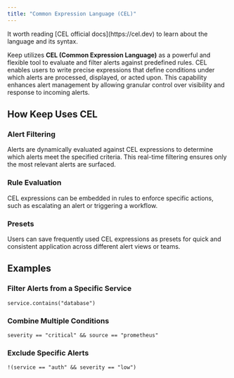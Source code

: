 ```yaml
---
title: "Common Expression Language (CEL)"
---
```


<Tip>
It worth reading [CEL official docs](https://cel.dev) to learn about the language and its syntax.
</Tip>

Keep utilizes **CEL (Common Expression Language)** as a powerful and flexible tool to evaluate and filter alerts against predefined rules. CEL enables users to write precise expressions that define conditions under which alerts are processed, displayed, or acted upon. This capability enhances alert management by allowing granular control over visibility and response to incoming alerts.

## How Keep Uses CEL

### Alert Filtering
Alerts are dynamically evaluated against CEL expressions to determine which alerts meet the specified criteria. This real-time filtering ensures only the most relevant alerts are surfaced.

### Rule Evaluation
CEL expressions can be embedded in rules to enforce specific actions, such as escalating an alert or triggering a workflow.

### Presets
Users can save frequently used CEL expressions as presets for quick and consistent application across different alert views or teams.


## Examples

### Filter Alerts from a Specific Service

```cel
service.contains("database")
```

### Combine Multiple Conditions

```cel
severity == "critical" && source == "prometheus"
```


### Exclude Specific Alerts

```cel
!(service == "auth" && severity == "low")
```

